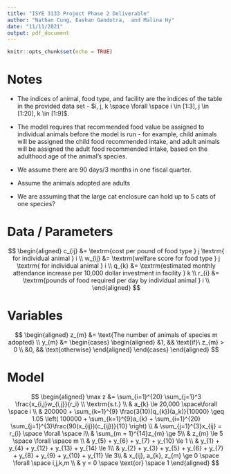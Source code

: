 ```yaml
---
title: "ISYE 3133 Project Phase 2 Deliverable"
author: "Nathan Cung, Eashan Gandotra,  and Malina Hy"
date: "11/11/2021"
output: pdf_document
---
```


```r
knitr::opts_chunk$set(echo = TRUE)
```


# Notes  
 - The indices of animal, food type, and facility are the indices of the table in the provided data set - $i, j, k \space \forall \space i \in [1:3], j \in [1:20], k \in [1:9]$.  
 - The model requires that recommended food value be assigned to individual animals before the model is run - for example, child animals will be assigned the child food recommended intake, and adult animals will be assigned the adult food recommended intake, based on the adulthood age of the animal's species.  
 - We assume there are 90 days/3 months in one fiscal quarter.  
 
 
 - Assume the animals adopted are adults 
 - We are assuming that the large cat enclosure can hold up to 5 cats of one species?
 

# Data / Parameters  
$$
\begin{aligned}
  c_{ij} &= \textrm{cost per pound of food type } j \textrm{ for individual animal } i \\
  w_{ij} &= \textrm{welfare score for food type } j \textrm{ for individual animal } i \\
  q_{k} &= \textrm{estimated monthly attendance increase per 10,000 dollar investment in facility } k \\
  r_{i} &= \textrm{pounds of food required per day by individual animal } i \\
\end{aligned}
$$  



# Variables

$$
\begin{aligned}
z_{m} &= \text{The number of animals of species m adopted} \\
y_{m} &= 
    \begin{cases} 
        \begin{aligned}
            &1, && \text{if}\ z_{m} > 0 \\
            &0, && \text{otherwise}
        \end{aligned} 
    \end{cases} 
\end{aligned}
$$


# Model  

$$
\begin{aligned}
  \max z &= \sum_{i=1}^{20}  \sum_{j=1}^3 \frac{x_{i,j}w_{i,j}}{r_i} \\
  \textrm{s.t.} \\
  & a_{k} \le 20,000 \space\forall \space i \\
  & 200000 + \sum_{k=1}^{9} \frac{3(10)(q_{k})(a_k)}{10000} \geq 1.05 \left( 100000 + \sum_{k=1}^{9}a_{k} + \sum_{i=1}^{20} \sum_{j=1}^{3}\frac{90(x_{ij})(c_{ij})}{10} \right) \\
  & \sum_{j=1}^{3}x_{ij} = r_{i} \space \forall \space i\\
  & \sum_{m = 1}^{14}z_{m} \ge 5\\
  & z_{m} \le 5 \space \forall \space m \\
  & y_{5} + y_{6} + y_{7} + y_{10} \le 1 \\ 
  & y_{1} + y_{4} + y_{12} + y_{13} + y_{14} \le 1\\
  & y_{2} + y_{3} + y_{5} + y_{6} + y_{7} + y_{8} + y_{9} + y_{10} + y_{11} \le 3\\ 
  & x_{ij}, a_{k}, z_{m} \ge 0 \space \forall \space i,j,k,m \\
  & y = 0 \space \text{or} \space 1
\end{aligned}
$$  
